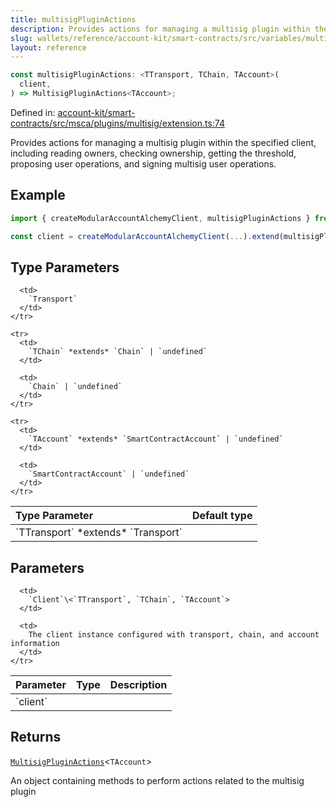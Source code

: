 ```yaml
---
title: multisigPluginActions
description: Provides actions for managing a multisig plugin within the specified client, including reading owners, checking ownership, getting the threshold, proposing user operations, and signing multisig user operations.
slug: wallets/reference/account-kit/smart-contracts/src/variables/multisigPluginActions
layout: reference
---
```


```ts
const multisigPluginActions: <TTransport, TChain, TAccount>(
  client,
) => MultisigPluginActions<TAccount>;
```

Defined in: [account-kit/smart-contracts/src/msca/plugins/multisig/extension.ts:74](https://github.com/alchemyplatform/aa-sdk/blob/4987bdd63823427c48ec21401b71fa3cfc2d0675/account-kit/smart-contracts/src/msca/plugins/multisig/extension.ts#L74)

Provides actions for managing a multisig plugin within the specified client, including reading owners, checking ownership, getting the threshold, proposing user operations, and signing multisig user operations.

## Example

```ts
import { createModularAccountAlchemyClient, multisigPluginActions } from "@account-kit/smart-contracts";

const client = createModularAccountAlchemyClient(...).extend(multisigPluginActions);
```

## Type Parameters

<table>
  <thead>
    <tr>
      <th align="left">Type Parameter</th>
      <th align="left">Default type</th>
    </tr>
  </thead>

  <tbody>
    <tr>
      <td>
        `TTransport` *extends* `Transport`
      </td>

      <td>
        `Transport`
      </td>
    </tr>

    <tr>
      <td>
        `TChain` *extends* `Chain` | `undefined`
      </td>

      <td>
        `Chain` | `undefined`
      </td>
    </tr>

    <tr>
      <td>
        `TAccount` *extends* `SmartContractAccount` | `undefined`
      </td>

      <td>
        `SmartContractAccount` | `undefined`
      </td>
    </tr>

  </tbody>
</table>

## Parameters

<table>
  <thead>
    <tr>
      <th align="left">Parameter</th>
      <th align="left">Type</th>
      <th align="left">Description</th>
    </tr>
  </thead>

  <tbody>
    <tr>
      <td>
        `client`
      </td>

      <td>
        `Client`\<`TTransport`, `TChain`, `TAccount`>
      </td>

      <td>
        The client instance configured with transport, chain, and account information
      </td>
    </tr>

  </tbody>
</table>

## Returns

[`MultisigPluginActions`](../type-aliases/MultisigPluginActions.mdx)\<`TAccount`>

An object containing methods to perform actions related to the multisig plugin
